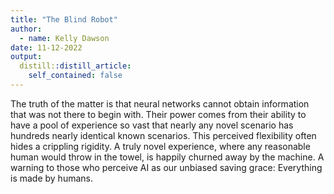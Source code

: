 ```yaml
---
title: "The Blind Robot"
author:
  - name: Kelly Dawson
date: 11-12-2022
output:
  distill::distill_article:
    self_contained: false
---
```


The truth of the matter is that neural networks cannot obtain information that was not there to begin with. Their power comes from their ability to have a pool of experience so vast that nearly any novel scenario has hundreds nearly identical known scenarios. This perceived flexibility often hides a crippling rigidity. A truly novel experience, where any reasonable human would throw in the towel, is happily churned away by the machine. A warning to those who perceive AI as our unbiased saving grace: Everything is made by humans.